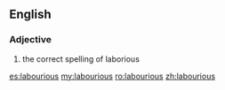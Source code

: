 ==English==

===Adjective===
{{head|en}}

# the correct spelling of  laborious

[[es:labourious]]
[[my:labourious]]
[[ro:labourious]]
[[zh:labourious]]